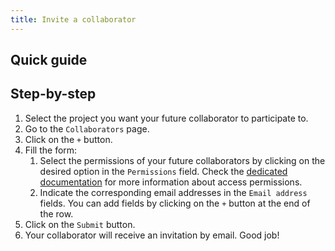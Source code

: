 ```yaml
---
title: Invite a collaborator
---
```




## Quick guide

<VideoPlayer src="../../../medias/webm/invite-a-collaborator.webm"/>


## Step-by-step

1. Select the project you want your future collaborator to participate to.
2. Go to the `Collaborators` page.
3. Click on the `+` button.
4. Fill the form:
    1. Select the permissions of your future collaborators by clicking on the desired option in the `Permissions` field. Check the [dedicated documentation](whats-a-collaborator) for more information about access permissions.
    2. Indicate the corresponding email addresses in the `Email address` fields. You can add fields by clicking on the `+` button at the end of the row.
5. Click on the `Submit` button.
6. Your collaborator will receive an invitation by email. Good job!